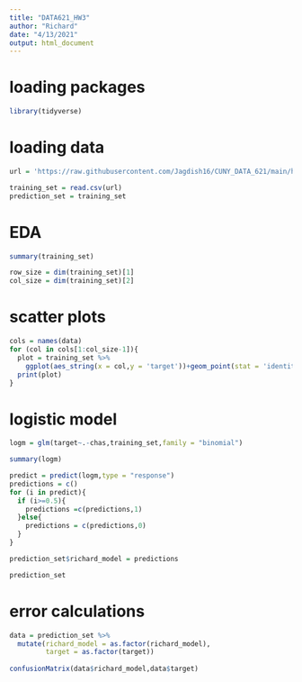 ---
title: "DATA621_HW3"
author: "Richard"
date: "4/13/2021"
output: html_document
---

# loading packages

```{r}
library(tidyverse)
```

# loading data

```{r}
url = 'https://raw.githubusercontent.com/Jagdish16/CUNY_DATA_621/main/homework%203/crime-training-data_modified.csv'

training_set = read.csv(url)
prediction_set = training_set
```

# EDA

```{r}
summary(training_set)
```

```{r}
row_size = dim(training_set)[1]
col_size = dim(training_set)[2]
```

# scatter plots

```{r}
cols = names(data)
for (col in cols[1:col_size-1]){
  plot = training_set %>%
    ggplot(aes_string(x = col,y = 'target'))+geom_point(stat = 'identity')+labs(title = paste(col,'Vs.','target'))
  print(plot)
}
```

# logistic model

```{r}
logm = glm(target~.-chas,training_set,family = "binomial")

summary(logm)
```

```{r}
predict = predict(logm,type = "response")
predictions = c()
for (i in predict){
  if (i>=0.5){
    predictions =c(predictions,1)
  }else{
    predictions = c(predictions,0)
  }
}

prediction_set$richard_model = predictions

prediction_set

```

# error calculations

```{r}
data = prediction_set %>%
  mutate(richard_model = as.factor(richard_model),
         target = as.factor(target))
  
confusionMatrix(data$richard_model,data$target)
```
